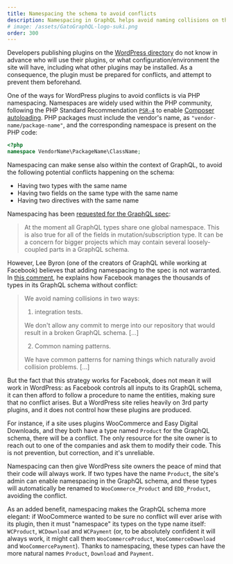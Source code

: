 ```yaml
---
title: Namespacing the schema to avoid conflicts
description: Namespacing in GraphQL helps avoid naming collisions on the GraphQL schema, happening when two types, fields or directives have the same name.
# image: /assets/GatoGraphQL-logo-suki.png
order: 300
---
```


Developers publishing plugins on the [WordPress directory](https://wordpress.org/plugins/) do not know in advance who will use their plugins, or what configuration/environment the site will have, including what other plugins may be installed. As a consequence, the plugin must be prepared for conflicts, and attempt to prevent them beforehand.

One of the ways for WordPress plugins to avoid conflicts is via PHP namespacing. Namespaces are widely used within the PHP community, following the PHP Standard Recommendation [`PSR-4`](https://www.php-fig.org/psr/psr-4/) to enable [Composer autoloading](https://getcomposer.org/doc/01-basic-usage.md#autoloading). PHP packages must include the vendor's name, as `"vendor-name/package-name"`, and the corresponding namespace is present on the PHP code:

```php
<?php
namespace VendorName\PackageName\ClassName;
```

Namespacing can make sense also within the context of GraphQL, to avoid the following potential conflicts happening on the schema:

- Having two types with the same name
- Having two fields on the same type with the same name
- Having two directives with the same name

Namespacing has been [requested for the GraphQL spec](https://github.com/graphql/graphql-spec/issues/163):

> At the moment all GraphQL types share one global namespace. This is also true for all of the fields in mutation/subscription type. It can be a concern for bigger projects which may contain several loosely-coupled parts in a GraphQL schema.

However, Lee Byron (one of the creators of GraphQL while working at Facebook) believes that adding namespacing to the spec is not warranted. In [this comment](https://github.com/graphql/graphql-spec/issues/163#issuecomment-271367691), he explains how Facebook manages the thousands of types in its GraphQL schema without conflict:

> We avoid naming collisions in two ways:
>
> 1. integration tests.
>
> We don't allow any commit to merge into our repository that would result in a broken GraphQL schema. [...]
>
> 2. Common naming patterns.
>
> We have common patterns for naming things which naturally avoid collision problems. [...]

But the fact that this strategy works for Facebook, does not mean it will work in WordPress: as Facebook controls all inputs to its GraphQL schema, it can then afford to follow a procedure to name the entities, making sure that no conflict arises. But a WordPress site relies heavily on 3rd party plugins, and it does not control how these plugins are produced.

For instance, if a site uses plugins WooCommerce and Easy Digital Downloads, and they both have a type named `Product` for the GraphQL schema, there will be a conflict. The only resource for the site owner is to reach out to one of the companies and ask them to modify their code. This is not prevention, but correction, and it's unreliable.

Namespacing can then give WordPress site owners the peace of mind that their code will always work. If two types have the name `Product`, the site's admin can enable namespacing in the GraphQL schema, and these types will automatically be renamed to `WooCommerce_Product` and `EDD_Product`, avoiding the conflict.

As an added benefit, namespacing makes the GraphQL schema more elegant: if WooCommerce wanted to be sure no conflict will ever arise with its plugin, then it must "namespace" its types on the type name itself: `WCProduct`, `WCDownload` and `WCPayment` (or, to be absolutely confident it will always work, it might call them `WooCommerceProduct`, `WooCommerceDownload` and `WooCommercePayment`). Thanks to namespacing, these types can have the more natural names `Product`, `Download` and `Payment`.
